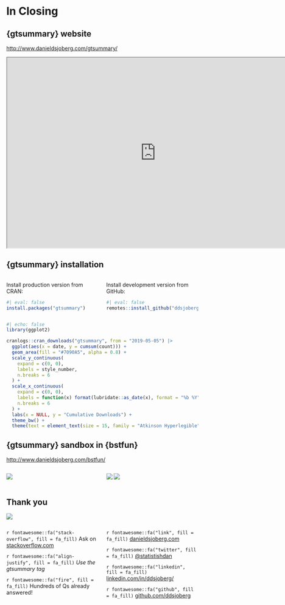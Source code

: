 # In Closing

## {gtsummary} website

[http://www.danieldsjoberg.com/gtsummary/](http://www.danieldsjoberg.com/gtsummary/)

```{=html}
<iframe width="780" height="500" src="http://www.danieldsjoberg.com/gtsummary/" title="gtsummary Documentation"></iframe>
```

## {gtsummary} installation

::: columns
::: {.column width="50%" }
Install production version from CRAN:

```r
#| eval: false
install.packages("gtsummary")
```
:::

::: {.column width="50%"}
Install development version from GitHub:

```r
#| eval: false
remotes::install_github("ddsjoberg/gtsummary")
```
:::
:::

```r
#| echo: false
library(ggplot2)

cranlogs::cran_downloads("gtsummary", from = "2019-05-05") |> 
  ggplot(aes(x = date, y = cumsum(count))) +
  geom_area(fill = "#7090A5", alpha = 0.8) +
  scale_y_continuous(
    expand = c(0, 0), 
    labels = style_number,
    n.breaks = 6
  ) +
  scale_x_continuous(
    expand = c(0, 0),
    labels = function(x) format(lubridate::as_date(x), format = "%b %Y"),
    n.breaks = 6
  ) +
  labs(x = NULL, y = "Cumulative Downloads") +
  theme_bw() +
  theme(text = element_text(size = 15, family = "Atkinson Hyperlegible"))
```

## {gtsummary} sandbox in {bstfun} 

[http://www.danieldsjoberg.com/bstfun/](http://www.danieldsjoberg.com/bstfun/)



::: columns
::: {.column width="50%" }
![](images/bstfun_website.jpg)
:::

::: {.column width="50%"}
![](images/add_sparkline_ex1.png)
![](images/add_inline_forest_plot_ex1.png)
:::
:::

## Thank you

![](https://raw.githubusercontent.com/ddsjoberg/gtsummary/main/data-raw/misc_files/tbl_summary_demo_fast.gif)


::: columns
::: {.column width="50%"}
`r fontawesome::fa("stack-overflow", fill = fa_fill)` Ask on [stackoverflow.com](stackoverflow.com) 

`r fontawesome::fa("align-justify", fill = fa_fill)` *Use the gtsummary tag*

`r fontawesome::fa("fire", fill = fa_fill)` Hundreds of Qs already answered!
:::

::: {.column width="50%"}
`r fontawesome::fa("link", fill = fa_fill)` [danieldsjoberg.com](https://www.danieldsjoberg.com/)

`r fontawesome::fa("twitter", fill = fa_fill)` [\@statistishdan](https://twitter.com/statistishdan)

`r fontawesome::fa("linkedin", fill = fa_fill)` [linkedin.com/in/ddsjoberg/](https://www.linkedin.com/in/ddsjoberg/)

`r fontawesome::fa("github", fill = fa_fill)` [github.com/ddsjoberg](https://github.com/ddsjoberg/)
:::
:::


